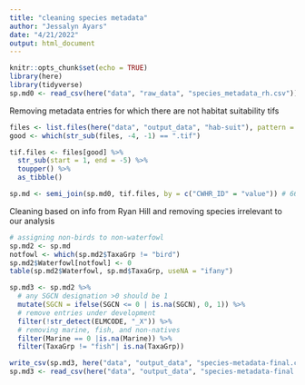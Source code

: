 ```yaml
---
title: "cleaning species metadata"
author: "Jessalyn Ayars"
date: "4/21/2022"
output: html_document
---
```


```r
knitr::opts_chunk$set(echo = TRUE)
library(here)
library(tidyverse)
sp.md0 <- read_csv(here("data", "raw_data", "species_metadata_rh.csv")) # 1407
```

Removing metadata entries for which there are not habitat suitability tifs
```r
files <- list.files(here("data", "output_data", "hab-suit"), pattern = ".tif")
good <- which(str_sub(files, -4, -1) == ".tif")

tif.files <- files[good] %>%
  str_sub(start = 1, end = -5) %>% 
  toupper() %>%
  as_tibble()

sp.md <- semi_join(sp.md0, tif.files, by = c("CWHR_ID" = "value")) # 660
```

Cleaning based on info from Ryan Hill and removing species irrelevant to our analysis
```r
# assigning non-birds to non-waterfowl
sp.md2 <- sp.md
notfowl <- which(sp.md2$TaxaGrp != "bird")
sp.md2$Waterfowl[notfowl] <- 0
table(sp.md2$Waterfowl, sp.md$TaxaGrp, useNA = "ifany")

sp.md3 <- sp.md2 %>%
  # any SGCN designation >0 should be 1
  mutate(SGCN = ifelse(SGCN <= 0 | is.na(SGCN), 0, 1)) %>%
  # remove entries under development
  filter(!str_detect(ELMCODE, "_X")) %>%
  # removing marine, fish, and non-natives
  filter(Marine == 0 |is.na(Marine)) %>%
  filter(TaxaGrp != "fish"| is.na(TaxaGrp)) 
```

```r
write_csv(sp.md3, here("data", "output_data", "species-metadata-final.csv"))
sp.md3 <- read_csv(here("data", "output_data", "species-metadata-final.csv"))
```